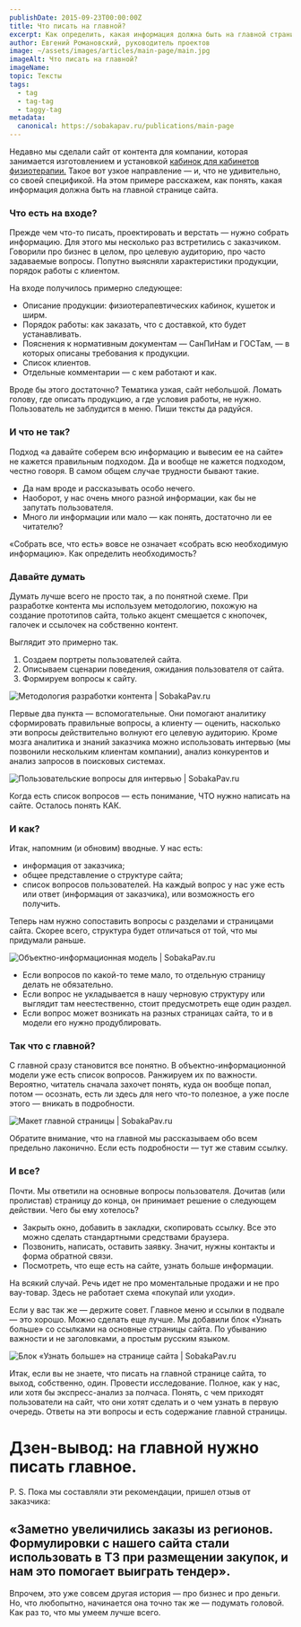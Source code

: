 ```yaml
---
publishDate: 2015-09-23T00:00:00Z
title: Что писать на главной?
excerpt: Как определить, какая информация должна быть на главной странице сайта.
author: Евгений Романовский, руководитель проектов
image: ~/assets/images/articles/main-page/main.jpg
imageAlt: Что писать на главной?
imageName:    
topic: Тексты
tags:
  - tag
  - tag-tag
  - taggy-tag
metadata:
  canonical: https://sobakapav.ru/publications/main-page
---
```



Недавно мы сделали сайт от контента для компании, которая занимается изготовлением и установкой [кабинок для кабинетов физиотерапии.](https://f-kabinki.ru/) Такое вот узкое направление — и, что не удивительно, со своей спецификой. На этом примере расскажем, как понять, какая информация должна быть на главной странице сайта.

### Что есть на входе?

Прежде чем что-то писать, проектировать и верстать — нужно собрать информацию. Для этого мы несколько раз встретились с заказчиком. Говорили про бизнес в целом, про целевую аудиторию, про часто задаваемые вопросы. Попутно выясняли характеристики продукции, порядок работы с клиентом.

На входе получилось примерно следующее:
- Описание продукции: физиотерапевтических кабинок, кушеток и ширм.
- Порядок работы: как заказать, что с доставкой, кто будет устанавливать.
- Пояснения к нормативным документам — СанПиНам и ГОСТам, — в которых описаны требования к продукции.
- Список клиентов.
- Отдельные комментарии — с кем работают и как.

Вроде бы этого достаточно? Тематика узкая, сайт небольшой. Ломать голову, где описать продукцию, а где условия работы, не нужно. Пользователь не заблудится в меню. Пиши тексты да радуйся.

### И что не так?

Подход «а давайте соберем всю информацию и вывесим ее на сайте» не кажется правильным подходом. Да и вообще не кажется подходом, честно говоря. В самом общем случае трудности бывают такие.

- Да нам вроде и рассказывать особо нечего.
- Наоборот, у нас очень много разной информации, как бы не запутать пользователя.
- Много ли информации или мало — как понять, достаточно ли ее читателю?

«Собрать все, что есть» вовсе не означает «собрать всю необходимую информацию». Как определить необходимость?

### Давайте думать

Думать лучше всего не просто так, а по понятной схеме. При разработке контента мы используем методологию, похожую на создание прототипов сайта, только акцент смещается с кнопочек, галочек и ссылочек на собственно контент.

Выглядит это примерно так.

1. Создаем портреты пользователей сайта.
2. Описываем сценарии поведения, ожидания пользователя от сайта.
3. Формируем вопросы к сайту.

![Методология разработки контента | SobakaPav.ru](~/assets/images/articles/main-page/1.png)

Первые два пункта — вспомогательные. Они помогают аналитику сформировать правильные вопросы, а клиенту — оценить, насколько эти вопросы действительно волнуют его целевую аудиторию.
Кроме мозга аналитика и знаний заказчика можно использовать интервью (мы позвонили нескольким клиентам компании), анализ конкурентов и анализ запросов в поисковых системах.

![Пользовательские вопросы для интервью | SobakaPav.ru](~/assets/images/articles/main-page/2.png)

Когда есть список вопросов — есть понимание, ЧТО нужно написать на сайте. Осталось понять КАК.

### И как?

Итак, напомним (и обновим) вводные. У нас есть:
- информация от заказчика;
- общее представление о структуре сайта;
- список вопросов пользователей. На каждый вопрос у нас уже есть или ответ (информация от заказчика), или возможность его получить.

Теперь нам нужно сопоставить вопросы с разделами и страницами сайта. Скорее всего, структура будет отличаться от той, что мы придумали раньше.

![Объектно-информационная модель | SobakaPav.ru](~/assets/images/articles/main-page/3.png)

- Если вопросов по какой-то теме мало, то отдельную страницу делать не обязательно.
- Если вопрос не укладывается в нашу черновую структуру или выглядит там неестественно, стоит предусмотреть еще один раздел.
- Если вопрос может возникать на разных страницах сайта, то и в модели его нужно продублировать.

### Так что с главной?

С главной сразу становится все понятно. В объектно-информационной модели уже есть список вопросов. Ранжируем их по важности. Вероятно, читатель сначала захочет понять, куда он вообще попал, потом — осознать, есть ли здесь для него что-то полезное, а уже после этого — вникать в подробности.

![Макет главной страницы | SobakaPav.ru](~/assets/images/articles/main-page/4.png)

Обратите внимание, что на главной мы рассказываем обо всем предельно лаконично. Если есть подробности — тут же ставим ссылку.

### И все?

Почти. Мы ответили на основные вопросы пользователя. Дочитав (или пролистав) страницу до конца, он принимает решение о следующем действии. Чего бы ему хотелось?

- Закрыть окно, добавить в закладки, скопировать ссылку. Все это можно сделать стандартными средствами браузера.
- Позвонить, написать, оставить заявку. Значит, нужны контакты и форма обратной связи.
- Посмотреть, что еще есть на сайте, узнать больше информации.

На всякий случай. Речь идет не про моментальные продажи и не про вау-товар. Здесь не работает схема «покупай или уходи».

Если у вас так же — держите совет. Главное меню и ссылки в подвале — это хорошо. Можно сделать еще лучше. Мы добавили блок «Узнать больше» со ссылками на основные страницы сайта. По убыванию важности и не заголовками, а простым русским языком.

![Блок «Узнать больше» на странице сайта | SobakaPav.ru](~/assets/images/articles/main-page/5.png)

Итак, если вы не знаете, что писать на главной странице сайта, то выход, собственно, один. Провести исследование. Полное, как у нас, или хотя бы экспресс-анализ за полчаса. Понять, с чем приходят пользователи на сайт, что они хотят сделать и о чем узнать в первую очередь. Ответы на эти вопросы и есть содержание главной страницы.

# Дзен-вывод: на главной нужно писать главное.

P. S. Пока мы составляли эти рекомендации, пришел отзыв от заказчика:

## «Заметно увеличились заказы из регионов. Формулировки с нашего сайта стали использовать в ТЗ при размещении закупок, и нам это помогает выиграть тендер».

Впрочем, это уже совсем другая история — про бизнес и про деньги. Но, что любопытно, начинается она точно так же — подумать головой. Как раз то, что мы умеем лучше всего.